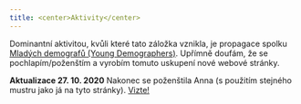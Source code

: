 ---
title: <center>Aktivity</center>
---
Dominantní aktivitou, kvůli které tato záložka vznikla, je propagace spolku [Mladých demografů (Young Demographers)](https://demografove.estranky.cz/). Upřímně doufám, že se pochlapím/poženštím a vyrobím tomuto uskupení nové webové stránky.

**Aktualizace 27. 10. 2020**
Nakonec se poženštila Anna (s použitím stejného mustru jako já na tyto stránky). [Vizte!](https://youngdemographers.github.io/index.html)  
